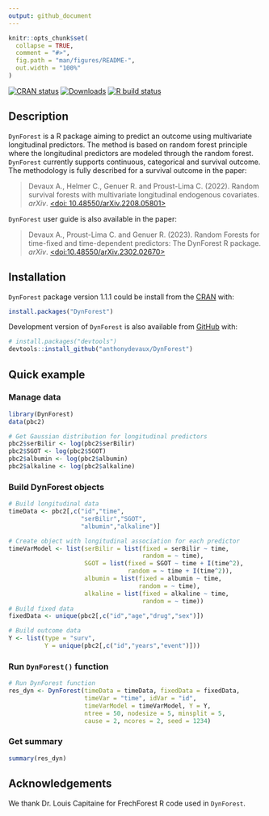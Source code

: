 ```yaml
---
output: github_document
---
```


<!-- README.md is generated from README.Rmd. Please edit that file -->

```r
knitr::opts_chunk$set(
  collapse = TRUE,
  comment = "#>",
  fig.path = "man/figures/README-",
  out.width = "100%"
)
```

<!-- badges: start -->
[![CRAN status](https://www.r-pkg.org/badges/version-last-release/DynForest)](https://CRAN.R-project.org/package=DynForest)
[![Downloads](https://cranlogs.r-pkg.org/badges/DynForest?color=blue)](https://www.r-pkg.org/pkg/DynForest)
[![R build status](https://github.com/anthonydevaux/DynForest/workflows/R-CMD-check/badge.svg)](https://github.com/anthonydevaux/DynForest/actions)
<!-- badges: end -->

## Description

`DynForest` is a R package aiming to predict an outcome using multivariate longitudinal predictors. The method is based on random forest principle where the longitudinal predictors are modeled through the random forest. `DynForest` currently supports continuous, categorical and survival outcome. The methodology is fully described for a survival outcome in the paper:

> Devaux A., Helmer C., Genuer R. and Proust-Lima C. (2022). Random survival forests with multivariate longitudinal endogenous covariates. _arXiv_. [<doi: 10.48550/arXiv.2208.05801>](https://doi.org/10.48550/arXiv.2208.05801)

`DynForest` user guide is also available in the paper: 

> Devaux A., Proust-Lima C. and Genuer R. (2023). Random Forests for time-fixed and time-dependent predictors: The DynForest R package. _arXiv_.  [<doi:10.48550/arXiv.2302.02670>](https://doi.org/10.48550/arXiv.2302.02670)

## Installation

`DynForest` package version 1.1.1 could be install from the [CRAN](https://cran.r-project.org/package=DynForest) with:

```r
install.packages("DynForest")
```

Development version of `DynForest` is also available from [GitHub](https://github.com/anthonydevaux/DynForest) with:

```r
# install.packages("devtools")
devtools::install_github("anthonydevaux/DynForest")
```

## Quick example

### Manage data

```r
library(DynForest)
data(pbc2)

# Get Gaussian distribution for longitudinal predictors
pbc2$serBilir <- log(pbc2$serBilir)
pbc2$SGOT <- log(pbc2$SGOT)
pbc2$albumin <- log(pbc2$albumin)
pbc2$alkaline <- log(pbc2$alkaline)
```

### Build DynForest objects

```r
# Build longitudinal data
timeData <- pbc2[,c("id","time",
                    "serBilir","SGOT",
                    "albumin","alkaline")]

# Create object with longitudinal association for each predictor
timeVarModel <- list(serBilir = list(fixed = serBilir ~ time,
                                     random = ~ time),
                     SGOT = list(fixed = SGOT ~ time + I(time^2),
                                 random = ~ time + I(time^2)),
                     albumin = list(fixed = albumin ~ time,
                                    random = ~ time),
                     alkaline = list(fixed = alkaline ~ time,
                                     random = ~ time))
# Build fixed data
fixedData <- unique(pbc2[,c("id","age","drug","sex")])

# Build outcome data
Y <- list(type = "surv",
          Y = unique(pbc2[,c("id","years","event")]))
```

### Run `DynForest()` function

```r
# Run DynForest function
res_dyn <- DynForest(timeData = timeData, fixedData = fixedData,
                     timeVar = "time", idVar = "id",
                     timeVarModel = timeVarModel, Y = Y,
                     ntree = 50, nodesize = 5, minsplit = 5,
                     cause = 2, ncores = 2, seed = 1234)
```

### Get summary

```r
summary(res_dyn)
```

## Acknowledgements

We thank Dr. Louis Capitaine for FrechForest R code used in `DynForest`.
